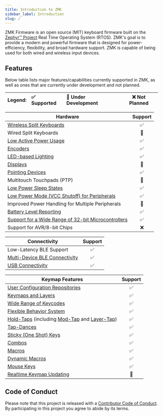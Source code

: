 ```yaml
---
title: Introduction to ZMK
sidebar_label: Introduction
slug: /
---
```



ZMK Firmware is an open source (MIT) keyboard firmware built on the [Zephyr™ Project](https://zephyrproject.org/) Real Time Operating System (RTOS).
ZMK's goal is to provide a modern and powerful firmware that is designed for power-efficiency, flexibility, and broad hardware support.
ZMK is capable of being used for both wired and wireless input devices.

## Features

Below table lists major features/capabilities currently supported in ZMK, as well as ones that are currently under development and not planned.

<Columns>
  <Column className="full-width-table">

| Legend: | ✅ Supported | 🚧 Under Development | ❌ Not Planned |
| :------ | :----------- | :------------------- | -------------- |

  </Column>
</Columns>

<Columns>
  <Column className="full-width-table">

| Hardware                                                                                                      | Support |
| ------------------------------------------------------------------------------------------------------------- | :-----: |
| [Wireless Split Keyboards](features/split-keyboards.md)                                                       |   ✅    |
| Wired Split Keyboards                                                                                         |   🚧    |
| [Low Active Power Usage](/power-profiler)                                                                     |   ✅    |
| [Encoders](features/encoders.md)                                                                              |   ✅    |
| [LED-based Lighting](features/lighting.md)                                                                    |   ✅    |
| [Displays](features/displays.md)                                                                              |   🚧    |
| [Pointing Devices](features/pointing.md)                                                                      |   ✅    |
| Multitouch Touchpads (PTP)                                                                                    |   🚧    |
| [Low Power Sleep States](features/low-power-states.md)                                                        |   ✅    |
| [Low Power Mode (VCC Shutoff) for Peripherals](keymaps/behaviors/power.md)                                    |   ✅    |
| Improved Power Handling for Multiple Peripherals                                                              |   🚧    |
| [Battery Level Reporting](features/battery.md)                                                                |   ✅    |
| [Support for a Wide Range of 32-bit Microcontrollers](https://docs.zephyrproject.org/3.5.0/boards/index.html) |   ✅    |
| Support for AVR/8-bit Chips                                                                                   |   ❌    |

  </Column>
  <Column className="full-width-table">

| Connectivity                                                    | Support |
| --------------------------------------------------------------- | :-----: |
| Low-Latency BLE Support                                         |   ✅    |
| [Multi-Device BLE Connectivity](features/bluetooth.md#profiles) |   ✅    |
| [USB Connectivity](keymaps/behaviors/outputs.md)                |   ✅    |

| Keymap Features                                                                                                                                                     | Support |
| ------------------------------------------------------------------------------------------------------------------------------------------------------------------- | :-----: |
| [User Configuration Repositories](user-setup.mdx)                                                                                                                   |   ✅    |
| [Keymaps and Layers](keymaps/index.mdx)                                                                                                                             |   ✅    |
| [Wide Range of Keycodes](keymaps/list-of-keycodes.mdx)                                                                                                              |   ✅    |
| [Flexible Behavior System](keymaps/behaviors/index.mdx)                                                                                                             |   ✅    |
| [Hold-Taps](keymaps/behaviors/hold-tap.mdx) (including [Mod-Tap](keymaps/behaviors/hold-tap.mdx#mod-tap) and [Layer-Tap](keymaps/behaviors/hold-tap.mdx#layer-tap)) |   ✅    |
| [Tap-Dances](keymaps/behaviors/tap-dance.mdx)                                                                                                                       |   ✅    |
| [Sticky (One Shot) Keys](keymaps/behaviors/sticky-key.md)                                                                                                           |   ✅    |
| [Combos](keymaps/combos.md)                                                                                                                                         |   ✅    |
| [Macros](keymaps/behaviors/macros.md)                                                                                                                               |   ✅    |
| [Dynamic Macros](keymaps/behaviors/dynamic-macros.md)                                                                                                               |   ✅    |
| [Mouse Keys](keymaps/behaviors/mouse-emulation.md)                                                                                                                  |   ✅    |
| [Realtime Keymap Updating](features/studio.md)                                                                                                                      |   🚧    |

  </Column>
</Columns>

## Code of Conduct

Please note that this project is released with a [Contributor Code of Conduct](https://www.contributor-covenant.org/version/2/0/code_of_conduct/).
By participating in this project you agree to abide by its terms.
